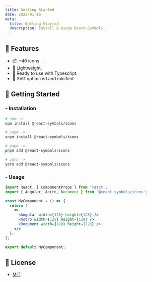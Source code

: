 ```yaml
---
title: Getting Started
date: 2022-01-16
meta:
  title: Getting Started
  description: Install & usage React-Symbols.
---
```


## 🎉 Features

- 📦 +40 icons.
- 🍃 Lightweight.
- 💙 Ready to use with Typescript.
- 🧡 SVG optimized and minified.

## 🚀 Getting Started

### - Installation

```bash
# npm ->
npm install @react-symbols/icons

# snpm ->
snpm install @react-symbols/icons

# pnpm ->
pnpm add @react-symbols/icons

# yarn ->
yarn add @react-symbols/icons
```

### - Usage

```jsx
import React, { ComponentProps } from 'react';
import { Angular, Astro, Document } from '@react-symbols/icons';

const MyComponent = () => {
  return (
    <>
      <Angular width={128} height={128} />
      <Astro width={128} height={128} />
      <Document width={128} height={128} />
    </>
  );
};

export default MyComponent;
```

## 🔑 License

- [MIT](https://github.com/pheralb/react-symbols/blob/main/LICENSE).
